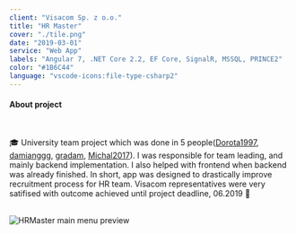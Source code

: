 ```yaml
---
client: "Visacom Sp. z o.o."
title: "HR Master"
cover: "./tile.png"
date: "2019-03-01"
service: "Web App"
labels: "Angular 7, .NET Core 2.2, EF Core, SignalR, MSSQL, PRINCE2"
color: "#1B6C44"
language: "vscode-icons:file-type-csharp2"
---
```



<h4>About project</h4>

<br/>

<p class="text-justify">
    🎓 ‍University team project which was done in 5 people(<a href="https://github.com/Dorota1997" target="_blank">Dorota1997</a>, <a href="https://github.com/damianggg" target="_blank">damianggg</a>, <a href="https://github.com/gradampl" target="_blank">gradam</a>, <a href="https://github.com/Michal2017" target="_blank">Michal2017</a>). I was responsible for team leading, and mainly backend implementation. I also helped with frontend when backend was already finished. In short, app was designed to drastically improve recruitment process for HR team. Visacom representatives were very satifised with outcome achieved until project deadline, 06.2019 👑
</p>

<br/>

<img src="./preview.png" alt="HRMaster main menu preview"/>